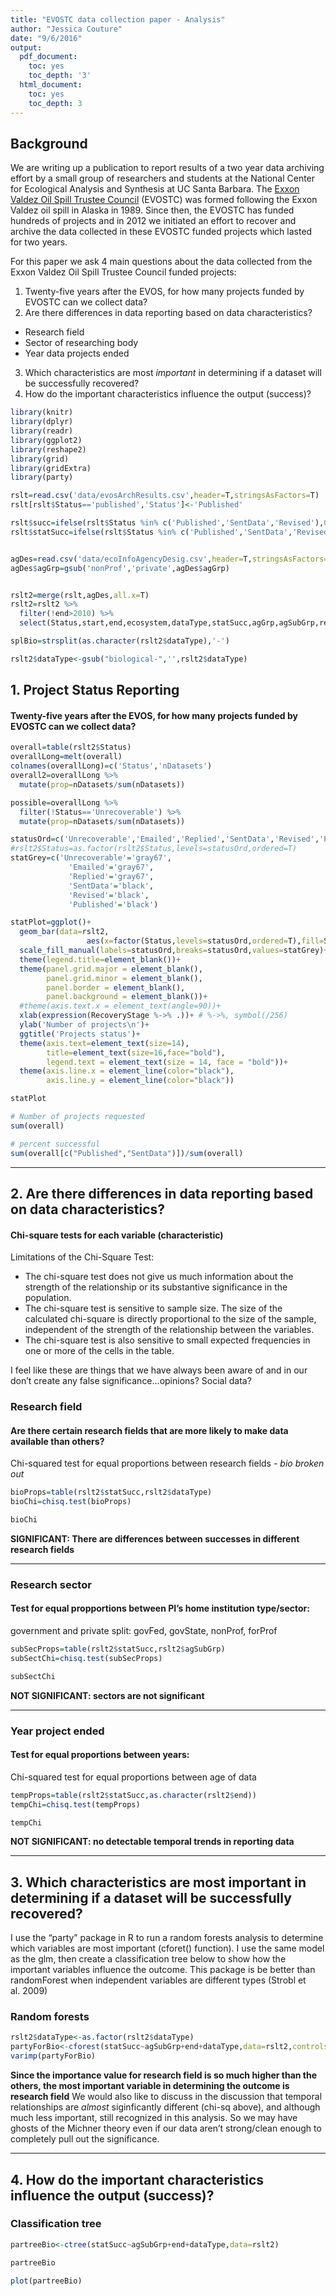 ```yaml
---
title: "EVOSTC data collection paper - Analysis"
author: "Jessica Couture"
date: "9/6/2016"
output:
  pdf_document:
    toc: yes
    toc_depth: '3'
  html_document:
    toc: yes
    toc_depth: 3
---
```


## Background

We are writing up a publication to report results of a two year data archiving effort by a small group of researchers and students at the National Center for Ecological Analysis and Synthesis at UC Santa Barbara. The [Exxon Valdez Oil Spill Trustee Council](http://www.evostc.state.ak.us) (EVOSTC) was formed following the Exxon Valdez oil spill in Alaska in 1989. Since then, the EVOSTC has funded hundreds of projects and in 2012 we initiated an effort to recover and archive the data collected in these EVOSTC funded projects which lasted for two years.

For this paper we ask 4 main questions about the data collected from the Exxon Valdez Oil Spill Trustee Council funded projects:

1. Twenty-five years after the EVOS, for how many projects funded by EVOSTC can we collect data?
2. Are there differences in data reporting based on data characteristics?

  * Research field
  * Sector of researching body
  * Year data projects ended

3. Which characteristics are most *important* in determining if a dataset will be successfully recovered?
4. How do the important characteristics influence the output (success)?


```r

library(knitr)
library(dplyr)
library(readr)
library(ggplot2)
library(reshape2)
library(grid)
library(gridExtra)
library(party)

rslt=read.csv('data/evosArchResults.csv',header=T,stringsAsFactors=T)
rslt[rslt$Status=='published','Status']<-'Published'

rslt$succ=ifelse(rslt$Status %in% c('Published','SentData','Revised'),0,1) # 0=success??? ### RM?
rslt$statSucc=ifelse(rslt$Status %in% c('Published','SentData','Revised'),1,0) # 1 = success, 2 = not successful


agDes=read.csv('data/ecoInfoAgencyDesig.csv',header=T,stringsAsFactors=T,col.names=c('agency','agGrp','agSubGrp'))
agDes$agGrp=gsub('nonProf','private',agDes$agGrp)


rslt2=merge(rslt,agDes,all.x=T)
rslt2=rslt2 %>%
  filter(!end>2010) %>%
  select(Status,start,end,ecosystem,dataType,statSucc,agGrp,agSubGrp,reason)

splBio=strsplit(as.character(rslt2$dataType),'-')

rslt2$dataType<-gsub("biological-",'',rslt2$dataType)

```

## 1. Project Status Reporting
<h4>Twenty-five years after the EVOS, for how many projects funded by EVOSTC can we collect data?</h4>
 
```r

overall=table(rslt2$Status)
overallLong=melt(overall)
colnames(overallLong)=c('Status','nDatasets')
overall2=overallLong %>%
  mutate(prop=nDatasets/sum(nDatasets))

possible=overallLong %>%
  filter(!Status=='Unrecoverable') %>%
  mutate(prop=nDatasets/sum(nDatasets))

statusOrd=c('Unrecoverable','Emailed','Replied','SentData','Revised','Published')
#rslt2$Status=as.factor(rslt2$Status,levels=statusOrd,ordered=T)
statGrey=c('Unrecoverable'='gray67',
             'Emailed'='gray67',
             'Replied'='gray67',
             'SentData'='black',
             'Revised'='black',
             'Published'='black')

statPlot=ggplot()+
  geom_bar(data=rslt2,
                 aes(x=factor(Status,levels=statusOrd,ordered=T),fill=Status))+
  scale_fill_manual(labels=statusOrd,breaks=statusOrd,values=statGrey)+
  theme(legend.title=element_blank())+
  theme(panel.grid.major = element_blank(),
        panel.grid.minor = element_blank(),
        panel.border = element_blank(),
        panel.background = element_blank())+
  #theme(axis.text.x = element_text(angle=90))+
  xlab(expression(RecoveryStage %->% .))+ # %->%, symbol(/256)
  ylab('Number of projects\n')+
  ggtitle('Projects status')+
  theme(axis.text=element_text(size=14),
        title=element_text(size=16,face="bold"),
        legend.text = element_text(size = 14, face = "bold"))+
  theme(axis.line.x = element_line(color="black"),
        axis.line.y = element_line(color="black"))

statPlot

```

```r
# Number of projects requested
sum(overall)

# percent successful
sum(overall[c("Published","SentData")])/sum(overall)
```

***

## 2. Are there differences in data reporting based on data characteristics?
#### Chi-square tests for each variable (characteristic)

Limitations of the Chi-Square Test: 

* The chi-square test does not give us much information about the strength of the relationship or its substantive significance in the population.
* The chi-square test is sensitive to sample size. The size of the calculated chi-square is directly proportional to the size of the sample, independent of the strength of the relationship between the variables.
* The chi-square test is also sensitive to small expected frequencies in one or more of the cells in the table. 

I feel like these are things that we have always been aware of and in our don't create any false significance...opinions? Social data?

### Research field

#### Are there certain **research fields** that are more likely to make data available than others?

Chi-squared test for equal proportions between research fields - _bio broken out_

```r

bioProps=table(rslt2$statSucc,rslt2$dataType)
bioChi=chisq.test(bioProps)

bioChi
```
__SIGNIFICANT: There are differences between successes in different research fields__

***

### Research sector

#### Test for equal propportions between PI's home institution type/sector:

government and private split: govFed, govState, nonProf, forProf
```r
subSecProps=table(rslt2$statSucc,rslt2$agSubGrp)
subSectChi=chisq.test(subSecProps)

subSectChi
```
__NOT SIGNIFICANT: sectors are not significant__

***

### Year project ended

#### Test for equal proportions between years:

Chi-squared test for equal proportions between age of data

```r

tempProps=table(rslt2$statSucc,as.character(rslt2$end))
tempChi=chisq.test(tempProps)

tempChi

```
__NOT SIGNIFICANT: no detectable temporal trends in reporting data__

***
## 3. Which characteristics are most important in determining if a dataset will be successfully recovered?

I use the "party" package in R to run a random forests analysis to determine which variables are most important (cforet() function). I use the same model as the glm, then create a classification tree below to show how the important variables influence the outcome. This package is be better than randomForest when independent variables are different types (Strobl et al. 2009)

### Random forests
```r
rslt2$dataType<-as.factor(rslt2$dataType)
partyForBio<-cforest(statSucc~agSubGrp+end+dataType,data=rslt2,controls = cforest_unbiased(mtry = 2, ntree = 1000))
varimp(partyForBio)
```

__Since the importance value for research field is so much higher than the others, the most important variable in determining the outcome is research field__
We would also like to discuss in the discussion that temporal relationships are _almost_ siginficantly different (chi-sq above), and although much less important, still recognized in this analysis. So we may have ghosts of the Michner theory even if our data aren't strong/clean enough to completely pull out the significance.

***

## 4. How do the important characteristics influence the output (success)? 
### Classification tree

```r
partreeBio<-ctree(statSucc~agSubGrp+end+dataType,data=rslt2)

partreeBio

plot(partreeBio)
```

